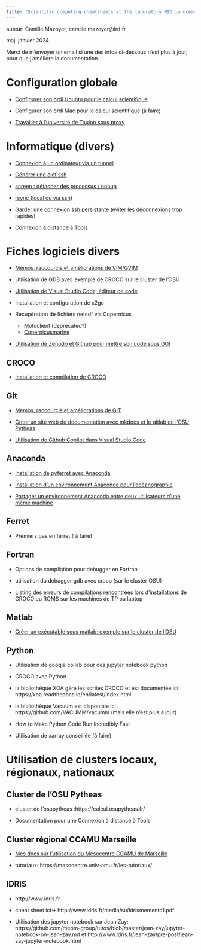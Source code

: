 ```yaml
---
title: "Scientific computing cheatsheets at the laboratory MIO in oceanography"
---
```


auteur: Camille Mazoyer, camille.mazoyer\@ird.fr

maj: janvier 2024

Merci de m'envoyer un email si une des infos ci-dessous n'est plus à jour, pour que j'améliore la documentation.

# Configuration globale

-   [Configurer son ordi Ubuntu pour le calcul scientifique](sheets/config_globale_ubuntu.html)

-   Configurer son ordi Mac pour le calcul scientifique (à faire)

-   [Travailler à l'université de Toulon sous proxy](sheets/universite_toulon_proxy.html)

# Informatique (divers)

-   [Connexion à un ordinateur via un tunnel](sheets/connexion_via_tunnel.html)

-   [Générer une clef ssh](sheets/clef_ssh.html)

-   [screen : détacher des processus / nohup](sheets/detacher_processus_nohup.html)

-   [rsync (local ou via ssh)](sheets/rsync.html)

-   [Garder une connexion ssh persistante](sheets/connexion_longue_ssh.html) (éviter les déconnexions trop rapides)

-   [Connexion à distance à Tools](sheets/connexion_distance_tools.html)


# Fiches logiciels divers

-   [Mémos, raccourcis et améliorations de VIM/GVIM](sheets/vim.html)

-   Utilisation de GDB avec exemple de CROCO sur le cluster de l'OSU

-   [Utilisation de Visual Studio Code, éditeur de code](sheets/visual_studio_code.html)

-   Installation et configuration de x2go

-   Récupération de fichiers netcdf via Copernicus

    -   Motuclient (deprecated?)
    -   [Copernicusmarine](sheets/copernicusmarine.html)

-   [Utilisation de Zenodo et Github pour mettre son code sous DOI](sheets/zenodo_github.html)

## CROCO

-   [Installation et compilation de CROCO](sheets/croco_installation.html)

## Git

-   [Mémos, raccourcis et améliorations de GIT](sheets/git.html)

- [Creer un site web de documentation avec mkdocs et le gitlab de l’OSU Pytheas](sheets/create_mkdocs_documentation.qmd)
  
- [Utilisation de Github Copilot dans Visual Studio Code](sheets/githubcopilot.qmd)

## Anaconda

-   [Installation de pyferret avec Anaconda](sheets/installation_pyferret.html)

-   [Installation d'un environnement Anaconda pour l'océanographie](sheets/anaconda_oceanographie.html)

-   [Partager un environnement Anaconda entre deux utilisateurs d'une même machine](sheets/partager_env_anaconda.html)

## Ferret

-   Premiers pas en ferret ( à faire)

## Fortran

-   Options de compilation pour debugger en Fortran

-   utilisation du debugger gdb avec croco (sur le cluster OSU)

-   Listing des erreurs de compilations rencontrées lors d'installations de CROCO ou ROMS sur les machines de TP ou laptop

## Matlab

-   [Créer un exécutable sous matlab: exemple sur le cluster de l'OSU](sheets/executable_matlab.html)

## Python

-   Utilisation de google collab pour des jupyter notebook python

-   CROCO avec Python .

-   la bibliothèque XOA gère les sorties CROCO et est documentée ici: https://xoa.readthedocs.io/en/latest/index.html

-   la bibliothèque Vacuum est disponible ici : https://github.com/VACUMM/vacumm (mais elle n'est plus à jour)

-   How to Make Python Code Run Incredibly Fast

-   Utilisation de xarray conseillée (à faire)

# Utilisation de clusters locaux, régionaux, nationaux

## Cluster de l'OSU Pytheas

-   cluster de l'osupytheas :https://calcul.osupytheas.fr/

-   Documentation pour une Connexion à distance à Tools

## Cluster régional CCAMU Marseille

-   [Mes docs sur l'utilisation du Mésocentre CCAMU de Marseille](sheets/ccamu.html)

-   tutoriaux: https://mesocentre.univ-amu.fr/les-tutoriaux/

## IDRIS

-   http://www.idris.fr

-   cheat sheet ici=\> http://www.idris.fr/media/su/idrismemento1.pdf

-   Utilisation des jupyter notebook sur Jean Zay: https://github.com/meom-group/tutos/blob/master/jean-zay/jupyter-notebook-on-jean-zay.md et http://www.idris.fr/jean-zay/pre-post/jean-zay-jupyter-notebook.html
